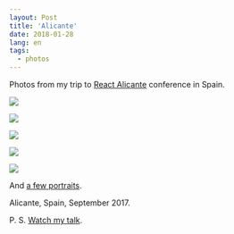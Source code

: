 ```yaml
---
layout: Post
title: 'Alicante'
date: 2018-01-28
lang: en
tags:
  - photos
---
```


Photos from my trip to [React Alicante](http://reactalicante.es/) conference in Spain.

![](photo://2017-09-30_1442_Artem_Sapegin)

![](photo://2017-09-29_1429_Artem_Sapegin)

![](photo://2017-09-29_1371_Artem_Sapegin)

![](photo://2017-09-29_1414_Artem_Sapegin)

![](photo://2017-09-30_1448_Artem_Sapegin)

And [a few portraits](https://twitter.com/iamsapegin/status/915123918356271104).

Alicante, Spain, September 2017.

P. S. [Watch my talk](http://reactalicante.es/talks).
